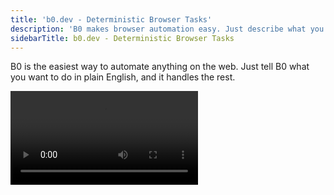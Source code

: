 ```yaml
---
title: 'b0.dev - Deterministic Browser Tasks'
description: 'B0 makes browser automation easy. Just describe what you want to do, and B0 does it for you. No coding required.'
sidebarTitle: b0.dev - Deterministic Browser Tasks
---
```


B0 is the easiest way to automate anything on the web. Just tell B0 what you want to do in plain English, and it handles the rest.

<video autoPlay loop src="images/b0-preview.mp4" />

## [Try it now!](https://b0.dev)

# How B0 Works

B0 takes your prompt and runs the following process:
<Steps>

<Step title="Exploration">
B0 passes the prompt to a dedicated exploration agent, which extracts the main goal of the task and break it down to different steps, as well as the expected output.
</Step>
<Step title="Session Recording">
Whether "Demonstrate Manually" was chosen or not, B0 creates a cloud [Session](/quickstart/use-via-code) and Record the interactions with the browser for later usage.
</Step>
<Step title="Deterministic Code Generation">
B0 uses the interaction recordings from last step, and use them to generate a deterministic code, creates a [Task](/advanced/tasks) with that code, and run it.
</Step>
<Step title="Evaluation">
B0 compares between the results of the 2 execution and determines whether the results are equivalent and summarizes it to the user.
</Step>
</Steps>
<Information>
The task created in the process is available in the [Tasks Page](/advanced/tasks) and from the SDK.
</Information>

## Manual Demonstration

This feature allows you to show B0 the flow you want manually, while recording, B0 analyzes what's done and with the context of the prompt, it will generate the deterministic code as expected.

<img src="/images/b0-manual-demonstration.png"  />

## Core Advantages

<CardGroup cols={3}>
  <Card
    title="Reduced Costs"
    icon="dollar"
  >
    Agent costs applied only on task creation. Any additional run doesn't require an agent involvement.
  </Card>
  <Card
    title="Works Every Time"
    icon="check-circle"
  >
    B0 creates reliable automations that work consistently, for generating deterministic code.
  </Card>
  <Card
    title="Supported Authentication"
    icon="key"
  >
    B0 is based on Anchor's SDK, which expose methods for [MFA handling](/advanced/mfa).
  </Card>
</CardGroup>



<Info>
**Need help?** B0 works best when you describe exactly what you want to do. Be specific about which websites, what actions to take, and what results you expect. You can also show B0 how to do it by demonstrating the steps yourself.
</Info>
